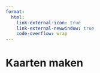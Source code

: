 ```yaml
---
format: 
  html:
    link-external-icon: true
    link-external-newwindow: true
    code-overflow: wrap
---
```


# Kaarten maken



